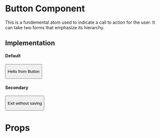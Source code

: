 
<Meta title="Core|Atoms/Button" />

# Button Component
This is a fundemental atom used to indicate a call to action for the user. It can take two forms that emphasize its hierarchy. 

## Implementation

#### Default
<Preview>
  <Story name="default">
    <Button onClick={action('button-click')}>
      <p>Hello from Button</p>
    </Button>
  </Story>
</Preview>

#### Secondary
<Preview>
  <Story name="secondary">
    <Button secondary>
      <p>Exit without saving</p>
    </Button>
  </Story>
</Preview>

# Props

<Props of={Button} />
